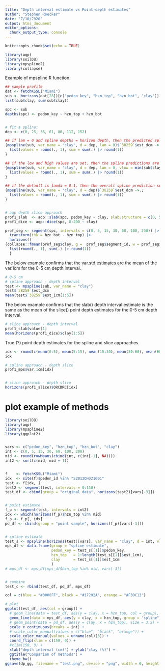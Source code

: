 ```yaml
---
title: "Depth interval estimate vs Point-depth estimates"
author: "Stephen Roecker"
date: "7/10/2020"
output: html_document
editor_options: 
  chunk_output_type: console
---
```


```r
knitr::opts_chunk$set(echo = TRUE)
```


```r

library(aqp)
library(soilDB)
library(mpspline2)
library(collapse)

```


Example of mpspline R function.

```r

## sample profile
dat <- fetchKSSL("Miami")
sub <- horizons(dat[28])[c("pedon_key", "hzn_top", "hzn_bot", "clay")]
list(sub$clay, sum(sub$clay))

spc <- sub
depths(spc) <- pedon_key ~ hzn_top + hzn_bot


# fit a spline:
dep <- c(0, 25, 36, 61, 86, 112, 152)

## if lam = 0 and spline depths = horizon depth, then the predicted spline values should be close/equal to the observed input values for each horizon
{mpspline(sub, var_name = "clay", d = dep, lam = 0)$`38259`$est_dcm ->.;
  list(values = round(., 1), sum = sum(.) |> round(1))
}

## if the low and high values are set, then the spline predictions are constrainted
{mpspline(sub, var_name = "clay", d = dep, lam = 0, vlow = min(sub$clay), vhigh = max(sub$clay))$`38259`$est_dcm ->.;
  list(values = round(., 1), sum = sum(.) |> round(1))
}

## if the default is lamda = 0.1, then the overall spline prediction sum equals the orignal values sum
{mpspline(sub, var_name = "clay", d = dep)$`38259`$est_dcm ->.;
  list(values = round(., 1), sum = sum(.) |> round(1))
}


# aqp depth slice approach
prof1_slab  <- aqp::slab(spc, pedon_key ~ clay, slab.structure = c(0, 5, 15, 30, 60, 100, 200), slab.fun = mean)
prof1_dice <- aqp::dice(spc, 0:200 ~ clay)

prof_seg <- segment(spc, intervals = c(0, 5, 15, 30, 60, 100, 200)) |>
  transform(thk = hzn_bot - hzn_top) |>
  horizons()
{collapse::fmean(prof_seg$clay, g =  prof_seg$segment_id, w = prof_seg$thk) |> round(1) ->.;
  list(round(., 1), sum(.) |> round(1))
  }

```

The below example confirms that the var.std estimates are the mean of the var.1cm for the 0-5 cm depth interval.

```r

# 0-5 cm 
# spline approach - depth interval
test <- mpspline(sub, var_name = "clay")
test$`38259`$est_dcm
mean(test$`38259`$est_1cm[1:5])

```

The below example confirms that the slab() depth interval estimate is the same as the mean of the slice() point depth estimates for the 0-5 cm depth interval.


```r

# slice approach - depth interval
prof1_slab$value[1]
mean(horizons(prof1_dice)$clay[1:5])

```


True (?) point depth estimates for the spline and slice approaches.

```r

idx <- round(c(mean(0:5), mean(5:15), mean(15:30), mean(30:60), mean(60:100), mean(100:200)))
idx

# spline approach - depth slice
prof1_mps$var.1cm[idx]


# slice approach - depth slice
horizons(prof1_slice)$ORCDRC[idx]

```


# plot example of methods

```r

library(soilDB)
library(aqp)
library(mpspline2)
library(ggplot2)


vars <- c("pedon_key", "hzn_top", "hzn_bot", "clay")
int <- c(0, 5, 15, 30, 60, 100, 200)
mid <- round(rowMeans(cbind(int, c(int[-1], NA))))
int2 <- sort(c(mid, mid + 1))


f    <- fetchKSSL("Miami")
idx  <- site(f)$pedon_id %in% "S2012OH021001"
test <- f[idx, ]
test2 <- segment(test, intervals = 0:150)
test_df <- cbind(group = "original data", horizons(test2)[vars[-3]])


# point estimate
f_p <- segment(test, intervals = int2)
idx <- which(horizons(f_p)$hzn_top %in% mid)
f_p <- f_p[, idx]
pd_df <- cbind(group = "point sample", horizons(f_p)[vars[-3]])


# spline estimate
test_s <- mpspline(horizons(test)[vars], var_name = "clay", d = int, vlow = min(test$clay), vhigh = max(test$clay))
mps_df <- data.frame(group = "spline estimate",
                     pedon_key = test_s[[1]]$pedon_key, 
                     hzn_top   = 1:length(test_s[[1]]$est_1cm), 
                     clay      = test_s[[1]]$est_1cm
                     )
# mps_df <- mps_df[mps_df$hzn_top %in% mid, vars[-3]]


# combine
test_c <- rbind(test_df, pd_df, mps_df)

col = c(blue = "#0000FF", black = "#17202A", orange = "#F39C12")

# plot
ggplot(test_df, aes(col = group)) +
  # geom_line(data = test_df, aes(y = clay, x = hzn_top, col = group), lwd = 2) +
  geom_line(data = mps_df, aes(y = clay, x = hzn_top, group = "spline"), lwd = 2, linetype = "longdash") +
  # geom_point(data = pd_df, aes(y = clay, x = hzn_top), size = 3.5) +
  scale_x_continuous(breaks = int) +
  # scale_color_manual(values = c("blue", "black", "orange")) +
  scale_color_manual(values = unname(col)[3]) +
  coord_flip(xlim = c(150, 0)) + 
  #xlim(150, 0) +
  xlab("depth interval (cm)") + ylab("clay (%)") +
  ggtitle("Comparion of methods") + 
  theme_bw()
ggsave(dp_gg, filename = "test.png", device = "png", width = 6, height = 5)

```

